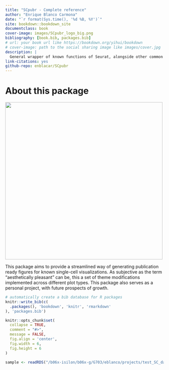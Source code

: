 ```yaml
--- 
title: "SCpubr - Complete reference"
author: "Enrique Blanco Carmona"
date: "`r format(Sys.time(), '%d %B, %Y')`"
site: bookdown::bookdown_site
documentclass: book
cover-image: images/SCpubr_logo_big.png
bibliography: [book.bib, packages.bib]
# url: your book url like https://bookdown.org/yihui/bookdown
# cover-image: path to the social sharing image like images/cover.jpg
description: |
  General wrapper of known functions of Seurat, alongside other common visualizations in Single Cell experiments.
link-citations: yes
github-repo: enblacar/SCpubr
---
```

# About this package {-}
<img src="images/SCpubr_logo_big.png" width="500" height="500" alt="" class="center" /> 

This package aims to provide a streamlined way of generating publication ready figures for known single-cell visualizations. As subjective as the term "aesthetically pleasant" can be, this a set of theme modifications implemented across different plot types. This package also serves as a personal project, with future prospects of growth.


```r
# automatically create a bib database for R packages
knitr::write_bib(c(
  .packages(), 'bookdown', 'knitr', 'rmarkdown'
), 'packages.bib')
```

```r
knitr::opts_chunk$set(
  collapse = TRUE,
  comment = "#>",
  message = FALSE,
  fig.align = 'center',
  fig.width = 6,
  fig.height = 6
)
```

```r
sample <- readRDS("/b06x-isilon/b06x-g/G703/eblanco/projects/test_SC_datasets/sc_dataset.rds")
```
